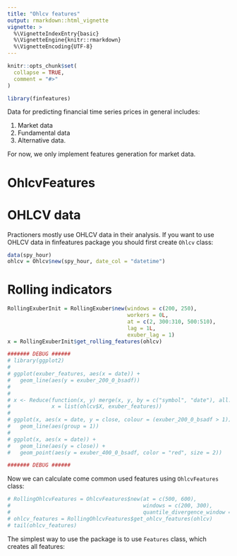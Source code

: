 ```yaml
---
title: "Ohlcv features"
output: rmarkdown::html_vignette
vignette: >
  %\VignetteIndexEntry{basic}
  %\VignetteEngine{knitr::rmarkdown}
  %\VignetteEncoding{UTF-8}
---
```


```r
knitr::opts_chunk$set(
  collapse = TRUE,
  comment = "#>"
)
```

```r
library(finfeatures)
```

Data for predicting financial time series prices in general includes:

1. Market data
2. Fundamental data
3. Alternative data.

For now, we only implement features generation for market data.

# OhlcvFeatures

# OHLCV data

Practioners mostly use OHLCV data in their analysis. If you want to use OHLCV 
data in finfeatures package you should first create `Ohlcv` class:

``` r
data(spy_hour)
ohlcv = Ohlcv$new(spy_hour, date_col = "datetime")
```

# Rolling indicators

```r
RollingExuberInit = RollingExuber$new(windows = c(200, 250),
                                      workers = 0L,
                                      at = c(2, 300:310, 500:510),
                                      lag = 1L,
                                      exuber_lag = 1)
x = RollingExuberInit$get_rolling_features(ohlcv)
```

```r
####### DEBUG ######
# library(ggplot2)
# 
# ggplot(exuber_features, aes(x = date)) +
#   geom_line(aes(y = exuber_200_0_bsadf))
# 
# 
# x <- Reduce(function(x, y) merge(x, y, by = c("symbol", "date"), all.x = TRUE, all.y = FALSE),
#             x = list(ohlcv$X, exuber_features))
# 
# ggplot(x, aes(x = date, y = close, colour = (exuber_200_0_bsadf > 1))) +
#   geom_line(aes(group = 1))
# 
# ggplot(x, aes(x = date)) +
#   geom_line(aes(y = close)) +
#   geom_point(aes(y = exuber_400_0_bsadf, color = "red", size = 2))

####### DEBUG ######  
```


Now we can calculate come common used features using `OhlcvFeatures` class:

``` r
# RollingOhlcvFeatures = OhlcvFeatures$new(at = c(500, 600),
#                                          windows = c(200, 300),
#                                          quantile_divergence_window =  c(50, 100))
# ohlcv_features = RollingOhlcvFeatures$get_ohlcv_features(ohlcv)
# tail(ohlcv_features)
```




The simplest way to use the package is to use `Features` class, which creates all features:
